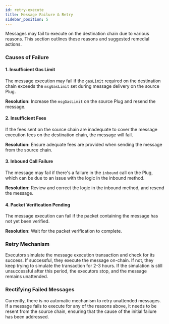 ```yaml
---
id: retry-execute
title: Message Failure & Retry
sidebar_position: 5
---
```


Messages may fail to execute on the destination chain due to various reasons. This section outlines these reasons and suggested remedial actions.

### Causes of Failure

#### 1. Insufficient Gas Limit

The message execution may fail if the `gasLimit` required on the destination chain exceeds the `msgGasLimit` set during message delivery on the source Plug.

**Resolution:** Increase the `msgGasLimit` on the source Plug and resend the message.

#### 2. Insufficient Fees

If the fees sent on the source chain are inadequate to cover the message execution fees on the destination chain, the message will fail.

**Resolution:** Ensure adequate fees are provided when sending the message from the source chain.

#### 3. Inbound Call Failure

The message may fail if there's a failure in the `inbound` call on the Plug, which can be due to an issue with the logic in the inbound method.

**Resolution:** Review and correct the logic in the inbound method, and resend the message.

#### 4. Packet Verification Pending

The message execution can fail if the packet containing the message has not yet been verified.

**Resolution:** Wait for the packet verification to complete.

### Retry Mechanism

Executors simulate the message execution transaction and check for its success. If successful, they execute the message on-chain. If not, they keep trying to simulate the transaction for 2-3 hours. If the simulation is still unsuccessful after this period, the executors stop, and the message remains unattended.

### Rectifying Failed Messages

Currently, there is no automatic mechanism to retry unattended messages. If a message fails to execute for any of the reasons above, it needs to be resent from the source chain, ensuring that the cause of the initial failure has been addressed.
